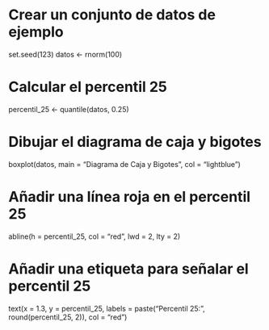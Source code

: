 # Crear un conjunto de datos de ejemplo
set.seed(123)
datos <- rnorm(100)

# Calcular el percentil 25
percentil_25 <- quantile(datos, 0.25)

# Dibujar el diagrama de caja y bigotes
boxplot(datos, main = "Diagrama de Caja y Bigotes", col = "lightblue")

# Añadir una línea roja en el percentil 25
abline(h = percentil_25, col = "red", lwd = 2, lty = 2)

# Añadir una etiqueta para señalar el percentil 25
text(x = 1.3, y = percentil_25, labels = paste("Percentil 25:\n", round(percentil_25, 2)), col = "red")
